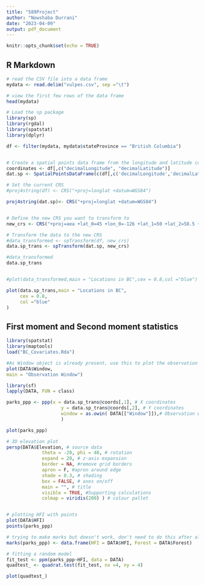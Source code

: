 ```yaml
---
title: "589Project"
author: "Nowshaba Durrani"
date: "2023-04-09"
output: pdf_document
---
```


```r
knitr::opts_chunk$set(echo = TRUE)
```

## R Markdown

```r
# read the CSV file into a data frame
mydata <- read.delim("vulpes.csv", sep ="\t")

# view the first few rows of the data frame
head(mydata)
```


```r
# Load the sp package
library(sp)
library(rgdal)
library(spatstat)
library(dplyr)

df <- filter(mydata, mydata$stateProvince == "British Columbia")


# Create a spatial points data frame from the longitude and latitude columns
coordinates <- df[,c("decimalLongitude", "decimalLatitude")]
dat.sp <- SpatialPointsDataFrame(c(df[,c('decimalLongitude','decimalLatitude')]), data = df)

# Set the current CRS
#proj4string(df) <- CRS("+proj=longlat +datum=WGS84")

proj4string(dat.sp)<- CRS("+proj=longlat +datum=WGS84")


# Define the new CRS you want to transform to
new_crs <- CRS("+proj=aea +lat_0=45 +lon_0=-126 +lat_1=50 +lat_2=58.5 +x_0=1000000 +y_0=0 +datum=NAD83 +units=m +no_defs")

# Transform the data to the new CRS
#data_transformed <- spTransform(df, new_crs)
data.sp_trans <- spTransform(dat.sp, new_crs)

#data_transformed
data.sp_trans


#plot(data_transformed,main = "Locations in BC",cex = 0.8,col ="blue")

plot(data.sp_trans,main = "Locations in BC",
     cex = 0.8,
     col ="blue"
)
```

## First moment and Second moment statistics

```r
library(spatstat)
library(maptools)
load("BC_Covariates.Rda")
```


```r
#As Window object is already present, use this to plot the observation window
plot(DATA$Window,
main = "Observation Window")
```


```r
library(sf)
lapply(DATA, FUN = class)

parks_ppp <- ppp(x = data.sp_trans@coords[,1], # X coordinates
                    y = data.sp_trans@coords[,2], # Y coordinates
                    window = as.owin( DATA[["Window"]]),# Observation window
                    ) 

plot(parks_ppp)
```

```r
# 3D elevation plot
persp(DATA$Elevation, # source data
             theta = -20, phi = 40, # rotation
             expand = 20, # z-axis expansion
             border = NA, #remove grid borders
             apron = F, #apron around edge
             shade = 0.3, # shading
             box = FALSE, # axes on/off
             main = "", # title
             visible = TRUE, #Supporting calculations
             colmap = viridis(200) ) # colour pallet


# plotting HFI with points
plot(DATA$HFI)
points(parks_ppp)
```

```r
# trying to make marks but doesn't work, don't need to do this after all
marks(parks_ppp) <- data.frame(HFI = DATA$HFI, Forest = DATA$Forest)
```

```r
# fitting a random model
fit_test <- ppm(parks_ppp~HFI, data = DATA)
quadtest_ <- quadrat.test(fit_test, nx =4, ny = 4)

plot(quadtest_)

```


